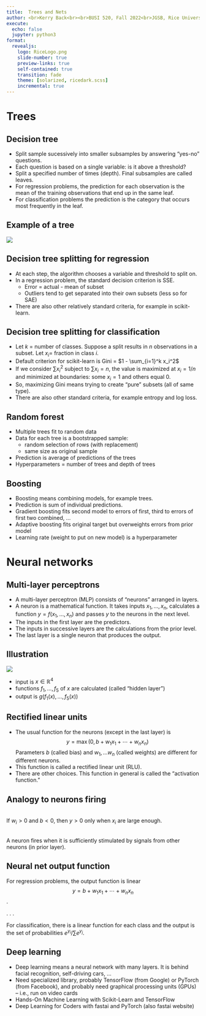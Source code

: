 ```yaml
---
title:  Trees and Nets
author: <br>Kerry Back<br><br>BUSI 520, Fall 2022<br>JGSB, Rice University
execute:
  echo: false
  jupyter: python3
format: 
  revealjs:
    logo: RiceLogo.png
    slide-number: true
    preview-links: true
    self-contained: true
    transition: fade
    theme: [solarized, ricedark.scss]
    incremental: true
---
```


# Trees

## Decision tree

* Split sample sucessively into smaller subsamples by answering "yes-no" questions.
* Each question is based on a single variable: is it above a threshold?
* Split a specified number of times (depth).  Final subsamples are called leaves.
* For regression problems, the prediction for each observation is the mean of the training observations that end up in the same leaf.
* For classification problems the prediction is the category that occurs most frequently in the leaf.

## Example of a tree

![](tree.png)

## Decision tree splitting for regression

* At each step, the algorithm chooses a variable and threshold to split on.
* In a regression problem, the standard decision criterion is SSE.
    * Error = actual - mean of subset
    * Outliers tend to get separated into their own subsets (less so for SAE)
* There are also other relatively standard criteria, for example in scikit-learn.

## Decision tree splitting for classification

* Let $k$ = number of classes.  Suppose a split results in $n$ observations in a subset. Let $x_i=$ fraction in class $i$.
* Default criterion for scikit-learn is Gini = $1 - \sum_{i=1}^k x_i^2$
* If we consider $\sum x_i^2$ subject to $\sum x_i=n$, the value is maximized at $x_i=1/n$ and minimized at boundaries: some $x_i=1$ and others equal 0.  
* So, maximizing Gini means trying to create "pure" subsets (all of same type).
* There are also other standard criteria, for example entropy and log loss.



## Random forest

* Multiple trees fit to random data
* Data for each tree is a bootstrapped sample: 
  * random selection of rows (with replacement)
  * same size as original sample
* Prediction is average of predictions of the trees
* Hyperparameters = number of trees and depth of trees

## Boosting

* Boosting means combining models, for example trees.
* Prediction is sum of individual predictions.
* Gradient boosting fits second model to errors of first, third to errors of first two combined, ...
* Adaptive boosting fits original target but overweights errors from prior model
* Learning rate (weight to put on new model) is a hyperparameter

# Neural networks

## Multi-layer perceptrons

* A multi-layer perceptron (MLP) consists of "neurons" arranged in layers.
* A neuron is a mathematical function.  It takes inputs $x_1, \ldots, x_n$, calculates a function $y=f(x_1, \ldots, x_n)$ and passes $y$ to the neurons in the next level.
* The inputs in the first layer are the predictors.
* The inputs in successive layers are the calculations from the prior level. 
* The last layer is a single neuron that produces the output.

## Illustration

::: {layout="[70, 30]"}

![](neuralnet.png)

* input is $x \in \mathbb{R}^4$
* functions $f_1, \ldots, f_5$ of $x$ are calculated (called "hidden layer")
* output is $g(f_1(x), \ldots, f_5(x))$

:::




## Rectified linear units

* The usual function for the neurons (except in the last layer) is $$ y = \max(0,b+w_1x_1 + \cdots + w_nx_n)$$
Parameters $b$ (called bias) and $w_1, \ldots w_n$ (called weights) are different for different neurons. 
* This function is called a rectified linear unit (RLU).  
* There are other choices.  This function in general is called the "activation function."


## Analogy to neurons firing

<br>If $w_i>0$ and $b<0$, then $y>0$ only when $x_i$ are large enough. 

<br>A neuron  fires when it is sufficiently stimulated by signals from other neurons (in prior layer).

## Neural net output function

For regression problems, the output function is linear
$$ y = b+w_1x_1 + \cdots + w_nx_n$$.  

. . .

For classification, there is a linear function for each class and the output is the set of probabilities $e^{y_i}/\sum e^{y_j}$.

## Deep learning

* Deep learning means a neural network with  many layers.  It is behind facial recognition, self-driving cars, ...
* Need specialized library, probably TensorFlow (from Google) or PyTorch (from Facebook), and probably need graphical processing units (GPUs) -- i.e., run on video cards
* Hands-On Machine Learning with Scikit-Learn and TensorFlow
* Deep Learning for Coders with fastai and PyTorch (also fastai website)


